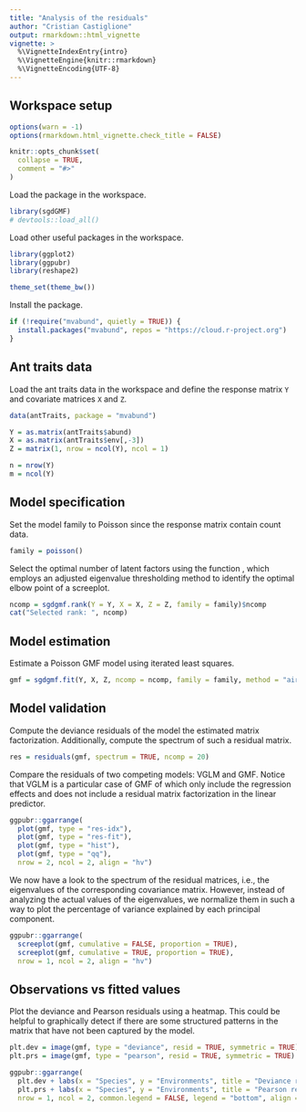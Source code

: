 ```yaml
---
title: "Analysis of the residuals"
author: "Cristian Castiglione"
output: rmarkdown::html_vignette
vignette: >
  %\VignetteIndexEntry{intro}
  %\VignetteEngine{knitr::rmarkdown}
  %\VignetteEncoding{UTF-8}
---
```


## Workspace setup

```r
options(warn = -1)
options(rmarkdown.html_vignette.check_title = FALSE)

knitr::opts_chunk$set(
  collapse = TRUE,
  comment = "#>"
)
```

Load the \code{sgdGMF} package in the workspace.

```r
library(sgdGMF)
# devtools::load_all()
```

Load other useful packages in the workspace.

```r
library(ggplot2)
library(ggpubr)
library(reshape2)

theme_set(theme_bw())
```

Install the \code{mvabund} package.

```r
if (!require("mvabund", quietly = TRUE)) {
  install.packages("mvabund", repos = "https://cloud.r-project.org") 
}
```

## Ant traits data

Load the ant traits data in the workspace and define the response matrix `Y` and covariate matrices `X` and `Z`.

```r
data(antTraits, package = "mvabund")

Y = as.matrix(antTraits$abund)
X = as.matrix(antTraits$env[,-3])
Z = matrix(1, nrow = ncol(Y), ncol = 1)

n = nrow(Y)
m = ncol(Y)
```

## Model specification

Set the model family to Poisson since the response matrix contain count data.

```r
family = poisson()
```

Select the optimal number of latent factors using the function \code{sgdgmf.rank},
which employs an adjusted eigenvalue thresholding method to identify the optimal
elbow point of a screeplot.

```r
ncomp = sgdgmf.rank(Y = Y, X = X, Z = Z, family = family)$ncomp
cat("Selected rank: ", ncomp)
```

## Model estimation

Estimate a Poisson GMF model using iterated least squares.

```r
gmf = sgdgmf.fit(Y, X, Z, ncomp = ncomp, family = family, method = "airwls")
```

## Model validation

Compute the deviance residuals of the model the estimated matrix factorization. 
Additionally, compute the spectrum of such a residual matrix.

```r
res = residuals(gmf, spectrum = TRUE, ncomp = 20)
```

Compare the residuals of two competing models: VGLM and GMF.
Notice that VGLM is a particular case of GMF of which only include the regression
effects and does not include a residual matrix factorization in the linear predictor.

```r
ggpubr::ggarrange(
  plot(gmf, type = "res-idx"),
  plot(gmf, type = "res-fit"),
  plot(gmf, type = "hist"),
  plot(gmf, type = "qq"),
  nrow = 2, ncol = 2, align = "hv")
```

We now have a look to the spectrum of the residual matrices, i.e., the eigenvalues
of the corresponding covariance matrix. However, instead of analyzing the actual
values of the eigenvalues, we normalize them in such a way to plot the percentage of
variance explained by each principal component.

```r
ggpubr::ggarrange(
  screeplot(gmf, cumulative = FALSE, proportion = TRUE),
  screeplot(gmf, cumulative = TRUE, proportion = TRUE),
  nrow = 1, ncol = 2, align = "hv")
```

## Observations vs fitted values

Plot the deviance and Pearson residuals using a heatmap. This could be helpful to
graphically detect if there are some structured patterns in the matrix that have not 
been captured by the model.

```r
plt.dev = image(gmf, type = "deviance", resid = TRUE, symmetric = TRUE)
plt.prs = image(gmf, type = "pearson", resid = TRUE, symmetric = TRUE)

ggpubr::ggarrange(
  plt.dev + labs(x = "Species", y = "Environments", title = "Deviance residuals"), 
  plt.prs + labs(x = "Species", y = "Environments", title = "Pearson residuals"),
  nrow = 1, ncol = 2, common.legend = FALSE, legend = "bottom", align = "hv")
```



